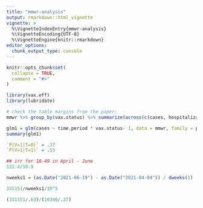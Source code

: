 ```yaml
---
title: "mmwr-analysis"
output: rmarkdown::html_vignette
vignette: >
  %\VignetteIndexEntry{mmwr-analysis}
  %\VignetteEncoding{UTF-8}
  %\VignetteEngine{knitr::rmarkdown}
editor_options: 
  chunk_output_type: console
---
```


```r
knitr::opts_chunk$set(
  collapse = TRUE,
  comment = "#>"
)
```

```r
library(vax.eff)
library(lubridate)
```

```r
# check the table margins from the paper:
mmwr %>% group_by(vax.status) %>% summarize(across(c(cases, hospitalizations, deaths), sum))

```

```r

glm1 = glm(cases ~ time.period * vax.status- 1, data = mmwr, family = poisson)
summary(glm1)

`P(V=1|T=0)` = .37
`P(V=1|T=1)` = .53

## irr for 18-49 in April - June
122.4/10.9

nweeks1 = (as.Date("2021-06-19") - as.Date("2021-04-04")) / dweeks(1)

331151/nweeks1/10^5

(331151/.63)/(10346/.37)




```


